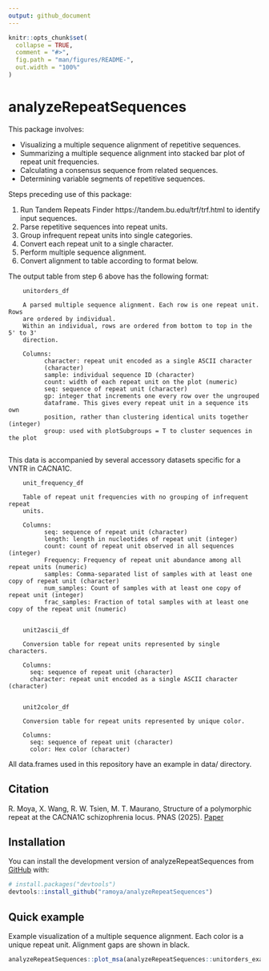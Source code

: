 ```yaml
---
output: github_document
---
```


<!-- README.md is generated from README.Rmd. Please edit that file -->

```r
knitr::opts_chunk$set(
  collapse = TRUE,
  comment = "#>",
  fig.path = "man/figures/README-",
  out.width = "100%"
)
```

# analyzeRepeatSequences

<!-- badges: start -->
<!-- badges: end -->

This package involves:

  * Visualizing a multiple sequence alignment of repetitive sequences.
  * Summarizing a multiple sequence alignment into stacked bar plot of repeat unit frequencies.
  * Calculating a consensus sequence from related sequences.
  * Determining variable segments of repetitive sequences.
  
Steps preceding use of this package:

  1. Run Tandem Repeats Finder https://tandem.bu.edu/trf/trf.html to identify
     input sequences.
  2. Parse repetitive sequences into repeat units.
  3. Group infrequent repeat units into single categories.
  4. Convert each repeat unit to a single character.
  5. Perform multiple sequence alignment.
  6. Convert alignment to table according to format below.

The output table from step 6 above has the following format:
        
        unitorders_df
        
        A parsed multiple sequence alignment. Each row is one repeat unit. Rows 
        are ordered by individual.
        Within an individual, rows are ordered from bottom to top in the 5' to 3' 
        direction.
        
        Columns:
              character: repeat unit encoded as a single ASCII character 
              (character)
              sample: individual sequence ID (character)
              count: width of each repeat unit on the plot (numeric)
              seq: sequence of repeat unit (character)
              gp: integer that increments one every row over the ungrouped
              dataframe. This gives every repeat unit in a sequence its own 
              position, rather than clustering identical units together (integer)
              group: used with plotSubgroups = T to cluster sequences in the plot
        
This data is accompanied by several accessory datasets specific for a VNTR in CACNA1C.
        
        unit_frequency_df
        
        Table of repeat unit frequencies with no grouping of infrequent repeat
        units.
        
        Columns:
              seq: sequence of repeat unit (character)
              length: length in nucleotides of repeat unit (integer)
              count: count of repeat unit observed in all sequences (integer)
              Frequency: Frequency of repeat unit abundance among all repeat units (numeric)
              samples: Comma-separated list of samples with at least one copy of repeat unit (character)
              num_samples: Count of samples with at least one copy of repeat unit (integer)
              frac_samples: Fraction of total samples with at least one copy of the repeat unit (numeric)


        unit2ascii_df
        
        Conversion table for repeat units represented by single characters.

        Columns:
          seq: sequence of repeat unit (character)
          character: repeat unit encoded as a single ASCII character (character)

        
        unit2color_df
        
        Conversion table for repeat units represented by unique color.

        Columns:
          seq: sequence of repeat unit (character)
          color: Hex color (character)

All data.frames used in this repository have an example in data/ directory.

## Citation

R. Moya, X. Wang, R. W. Tsien, M. T. Maurano, Structure of a polymorphic repeat at the CACNA1C schizophrenia locus. PNAS (2025). [Paper](https://doi.org/10.1073/pnas.2415650122)

## Installation

You can install the development version of analyzeRepeatSequences from [GitHub](https://github.com/) with:

``` r
# install.packages("devtools")
devtools::install_github("ramoya/analyzeRepeatSequences")
```

## Quick example

Example visualization of a multiple sequence alignment. Each color is a unique repeat unit. Alignment gaps are shown in black.

```r
analyzeRepeatSequences::plot_msa(analyzeRepeatSequences::unitorders_example, analyzeRepeatSequences::unit2color)
```


